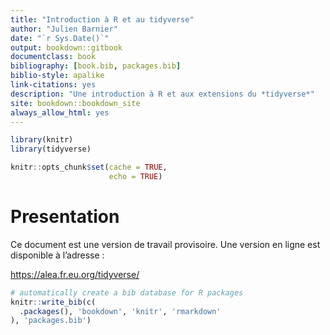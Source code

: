 ```yaml
--- 
title: "Introduction à R et au tidyverse"
author: "Julien Barnier"
date: "`r Sys.Date()`"
output: bookdown::gitbook
documentclass: book
bibliography: [book.bib, packages.bib]
biblio-style: apalike
link-citations: yes
description: "Une introduction à R et aux extensions du *tidyverse*"
site: bookdown::bookdown_site
always_allow_html: yes
---
```


```r
library(knitr)
library(tidyverse)

knitr::opts_chunk$set(cache = TRUE,
                      echo = TRUE)

```


# Presentation

Ce document est une version de travail provisoire. Une version en ligne est disponible à l'adresse :

[https://alea.fr.eu.org/tidyverse/](https://alea.fr.eu.org/tidyverse/)

```r
# automatically create a bib database for R packages
knitr::write_bib(c(
  .packages(), 'bookdown', 'knitr', 'rmarkdown'
), 'packages.bib')
```
